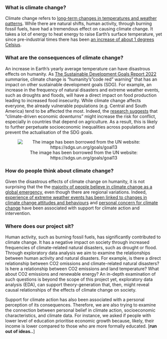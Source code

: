### What is climate change?

Climate change refers to [long-term changes in temperatures and weather patterns](https://www.un.org/en/climatechange/what-is-climate-change). While there are natural shifts, human activity, through burning fossil fuels, have had a tremendous effect on causing climate change. It takes a lot of energy to heat energy to raise Earth's surface temperature, yet since pre-industrial times there has been [an increase of about 1 degrees Celsius](https://www.climate.gov/news-features/understanding-climate/climate-change-global-temperature). 

### What are the consequences of climate change?

An increase in Earth's yearly average temperature can have disastrous effects on humanity. As [The Sustainable Development Goals Report 2022](https://unstats.un.org/SDGS/REPORT/2022/) summarise, climate change is "humanity's "code red" warning" that has an impact on other sustainable development goals (SDG). For example, an increase in the frequency of natural disasters and extreme weather events, such as droughts and floods, will have a direct impact on food production leading to increased food insecurity. While climate change affects everyone, the already vulnerable populations (e.g. Central and South America) tend to be affected the most. Indeed, the [research suggests](https://link.springer.com/article/10.1007/s40641-017-0074-x#Abs1) that "climate-driven economic downturns" might increase the risk for conflict, especially in countries that depend on agriculture. As a result, this is likely to further perpetuate socioeconomic inequalities across populations and prevent the actualisation of the SDG goals.

<center>![The image has been borrowed from the UN website: https://sdgs.un.org/goals/goal13](https://user-images.githubusercontent.com/84614994/201064012-f41605d1-d9dc-4685-b520-f04f3a018af3.png)</center>

### How do people think about climate change?

Given the disastrous effects of climate change on humanity, it is not surprising that the the [majority of people believe in climate change as a global emergency](https://www.undp.org/publications/peoples-climate-vote), even though there are regional variations. Indeed, [experience of extreme weather events has been linked to changes in climate change attitudes and behaviours](https://www.sciencedirect.com/science/article/pii/S1877343521001160#sec0080) and [personal concern for climate change](https://www.sciencedirect.com/science/article/pii/S0959378019301736#sec0022) have been associated with support for climate action and intervention. 

### Where does our project sit?

Human activity, such as burning fossil fuels, has significantly contributed to climate change. It has a negative impact on society through increased frequencies of climate-related natural disasters, such as drought or flood. Through exploratory data analysis we aim to examine the relationships between human activity and natural disasters. For example, is there a direct relationship between CO2 omissions and climate-related natural disasters? Is here a relationship between CO2 emissions and land temperature? What about CO2 emissions and renewable energy? An in-depth examination of such questions is beyond the scope of this project yet, exploratory data analysis (EDA), can support theory-generation that, then, might reveal causal relationships of the effects of climate change on society.

Support for climate action has also been associated with a personal perception of its consequences. Therefore, we are also trying to examine the connection between personal belief in climate action, socioeconomic characteristics, and climate data. For instance, we asked if people with lower level of education prioritise economic growth because, likely, their income is lower compared to those who are more formally educated. [**run out of ideas..**]

